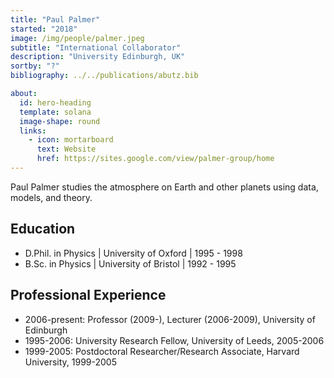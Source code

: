 ---
title: "Paul Palmer"
started: "2018"
image: /img/people/palmer.jpeg
subtitle: "International Collaborator"
description: "University Edinburgh, UK"
sortby: "?"
bibliography: ../../publications/abutz.bib

about:
  id: hero-heading
  template: solana
  image-shape: round
  links:
    - icon: mortarboard
      text: Website
      href: https://sites.google.com/view/palmer-group/home
---

Paul Palmer studies the atmosphere on Earth and other planets using data, models, and theory. 

## Education

- [D.Phil. in Physics]{.fw-bold} | University of Oxford | 1995 - 1998
- [B.Sc. in Physics]{.fw-bold} | University of Bristol | 1992 - 1995

## Professional Experience

- [2006-present:]{.fw-bold} Professor (2009-), Lecturer (2006-2009), University of Edinburgh
- [1995-2006:]{.fw-bold} University Research Fellow, University of Leeds, 2005-2006
- [1999-2005:]{.fw-bold} Postdoctoral Researcher/Research Associate, Harvard University, 1999-2005

